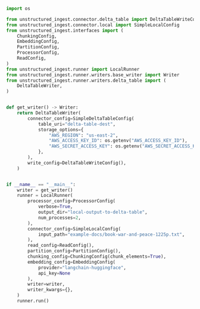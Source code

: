 ```python Python
import os

from unstructured_ingest.connector.delta_table import DeltaTableWriteConfig, SimpleDeltaTableConfig
from unstructured_ingest.connector.local import SimpleLocalConfig
from unstructured_ingest.interfaces import (
    ChunkingConfig,
    EmbeddingConfig,
    PartitionConfig,
    ProcessorConfig,
    ReadConfig,
)
from unstructured_ingest.runner import LocalRunner
from unstructured_ingest.runner.writers.base_writer import Writer
from unstructured_ingest.runner.writers.delta_table import (
    DeltaTableWriter,
)


def get_writer() -> Writer:
    return DeltaTableWriter(
        connector_config=SimpleDeltaTableConfig(
            table_uri="delta-table-dest",
            storage_options={
                "AWS_REGION": "us-east-2",
                "AWS_ACCESS_KEY_ID": os.getenv("AWS_ACCESS_KEY_ID"),
                "AWS_SECRET_ACCESS_KEY": os.getenv("AWS_SECRET_ACCESS_KEY"),
            },
        ),
        write_config=DeltaTableWriteConfig(),
    )


if __name__ == "__main__":
    writer = get_writer()
    runner = LocalRunner(
        processor_config=ProcessorConfig(
            verbose=True,
            output_dir="local-output-to-delta-table",
            num_processes=2,
        ),
        connector_config=SimpleLocalConfig(
            input_path="example-docs/book-war-and-peace-1225p.txt",
        ),
        read_config=ReadConfig(),
        partition_config=PartitionConfig(),
        chunking_config=ChunkingConfig(chunk_elements=True),
        embedding_config=EmbeddingConfig(
            provider="langchain-huggingface",
            api_key=None
        ),
        writer=writer,
        writer_kwargs={},
    )
    runner.run()
```
